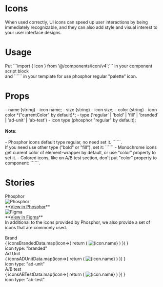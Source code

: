 
<Meta title="V4/Foundation/Icons"/>

<style>
    {
        `
.sbdocs-title{
    margin-bottom: 8px
    color: var(--text-primary, hsl(0,0%,12.5%));
    font-family: Inter;
    font-size: 40px;
    font-style: normal;
    font-weight: 600;
    line-height: 48px; /* 120% */
    letter-spacing: -0.88px;
}
.subtitle-border-bottom{
    border-bottom: 1px solid var(--common-divider, hsl(0, 0%, 86.8%));
    padding-bottom: 8px;
    margin: 32px 0;
    color: var(--text-primary, hsl(0,0%,12.5%));
    font-family: Inter;
    font-size: 24px;
    font-style: normal;
    font-weight: 600;
    line-height: 28px; /* 116.667% */
    letter-spacing: -0.456px;
}
.icons-title{
    color: var(--text-secondary, #646464);
    font-family: Inter;
    font-size: 14px;
    font-style: normal;
    font-weight: 500;
    line-height: 20px;
    letter-spacing: -0.084px;
    margin-bottom: 8px;
}
.icons-wrapper {
    margin-bottom: 32px;
    padding: 32px;
    border: 1px solid var(--common-divider, hsl(0, 0%, 86.8%));
}
.icons-wrapper-notes{
    margin-top: -10px;
    padding-top: 14px;
    color: var(--text-primary, #202020);
    font-family: Inter;
    font-size: 13px;
    font-style: normal;
    font-weight: 400;
    line-height: 20px;
    letter-spacing: -0.039px;
    border-top: 1px solid var(--common-divider, hsl(0, 0%, 86.8%));
}
.icons-ab-test-wrapper .css-15erloe {
    width: 54px;
    height: 54px;
}
a {
    color: #029CFD;
    text-decoration: none;
}
p {
    margin: 16px 0;
    color: var(--text-secondary, #646464);
    font-family: Inter;
    font-size: 14px;
    font-style: normal;
    font-weight: 400;
    line-height: 26px
}
.text-block{
    color: var(--text-primary, #202020);
    font-family: Inter;
    font-size: 14px;
    font-style: normal;
    font-weight: 400;
    line-height: 20px;
    letter-spacing: -0.084px;
    margin-bottom: var(--spacing-100, 8px);
}
code {
    display: inline-table;
    line-height: 20px;
    margin: 0 2px;
    padding: 2px 4px;
    white-space: nowrap;
    border-radius: 4px;
    font-size: 14px;
    letter-spacing: -0.072px;
    color: var(--text-primary, #202020);
    background: var(--background-paper-elevation-2, #EBEBEB);
}
h4{
    margin-bottom: 10px;
}
ul{
    margin-left: 16px;
    padding-left: 8px;
    font-family: Inter;
    font-size: 14px;
    font-style: normal;
    font-weight: 400;
    line-height: 20px;
    letter-spacing: -0.084px;
}
ul li{
    margin: 5px 0;
    color: var(--text-primary, #202020);
}
.info-block{
    margin: 32px 0;
    display: flex;
    padding: var(--spacing-300, 24px);
    flex-direction: column;
    align-items: flex-start;
    gap: 4px;
    align-self: stretch;
    border-radius: 4px;
    background: var(--background-paper-elevation-0, #F9F9F9);
}
.info-block h4 {
    color: var(--text-secondary, #646464);
    font-family: Inter;
    font-size: 14px;
    font-style: normal;
    font-weight: 600;
    line-height: 20px;
    letter-spacing: -0.084px;
    margin-bottom: 0;
}
`
    }
</style>
<h1 class="sbdocs-title">Icons</h1>
When used correctly, UI icons can speed up user interactions by being immediately recognizable, and they can also add style and visual interest to your user interface designs.

<h1 class="subtitle-border-bottom">Usage</h1>
<div class="text-block">Put ```import { Icon } from '@/components/icon/v4';``` in your component script block</div>
<div class="text-block">and ```<Icon name="palette" size="16px" color="blue" />``` in your template for use phosphor regular "palette" icon.</div>

<h1 class="subtitle-border-bottom">Props</h1>
- name (string) - icon name;
- size (string) - icon size;
- color (string) - icon color *("currentColor" by default)*;
- type ('regular' | 'bold'  | 'fill' | 'branded' | 'ad-unit' | 'ab-test') - icon type (phosphor "regular" by default);

<div class="info-block">
    <h4>Note:</h4>
    - Phosphor icons default type regular, no need set it. ```<Icon name="calendar" size="16px" />```. <br/> If you need use other type ("bold" or "fill"), set it: ```<Icon type="bold" name="calendar" size="16px" />```
    - Monochrome icons get current color of element-wrapper by default, or use "color" property to set it.
    - Colored icons, like on A/B test section, don't put "color" property to component: ```<Icon type="ab-test" name="ab" />```.
</div>

<h1 class="subtitle-border-bottom">Stories</h1>


<div class="icons-title">Phosphor</div>
<div class="icons-wrapper">
    <div style={{display: 'flex', alignItems: 'center', gap: '12px', marginBottom: '14px'}}>
        <img src="https://fusion.ironsrc.net/assets/images/v4/phosphor-logo.svg" alt="Phosphor" style={{width: '32px', height: '32px'}}/>
        <div>**<a href="https://phosphoricons.com/" target="_blank">View in Phosphor</a>**</div>
    </div>
    <div style={{display: 'flex', alignItems: 'center', gap: '12px'}}>
        <img src="https://fusion.ironsrc.net/assets/images/v4/figma-logo.svg" alt="Figma" style={{width: '32px', height: '32px'}}/>
        <div>**<a href="https://www.figma.com/community/file/903830135544202908/phosphor-icons" target="_blank">View in Figma</a>**</div>
    </div>
</div>

<div class="text-block">In additional to the icons provided by Phosphor, we also provide a set of icons that are commonly used.</div>
<br/>
<div class="icons-title">Brand</div>
<div class="icons-wrapper">
    <IconGallery style={{marginTop: '24px'}}>
        {
            iconsBrandedData.map(icon=>{
                return (
                    <IconItem name={icon.name} key={icon.name}>
                        <img src={assetsPath + icon.path} alt={icon.name} style={{width: '24px', height: '24px'}}/>
                    </IconItem>
                )
            })
        }
    </IconGallery>
    <div class="icons-wrapper-notes">icon type: "branded"</div>
</div>

<div class="icons-title">Ad Unit</div>
<div class="icons-wrapper">
    <IconGallery style={{marginTop: '24px'}}>
        {
            iconsADUnitData.map(icon=>{
                return (
                    <IconItem name={icon.name} key={icon.name}>
                        <img src={assetsPath + icon.path} alt={icon.name} style={{width: '24px', height: '24px'}}/>
                    </IconItem>
                )
            })
        }
    </IconGallery>
    <div class="icons-wrapper-notes">icon type: "ad-unit"</div>
</div>

<div class="icons-title">A/B test</div>
<div class="icons-wrapper icons-ab-test-wrapper">
    <IconGallery style={{marginTop: '24px'}}>
        {
            iconsABTestData.map(icon=>{
                return (
                    <IconItem name={icon.name} key={icon.name}>
                        <img src={assetsPath + icon.path} alt={icon.name} style={{width: '38px', height: '38px'}}/>
                    </IconItem>
                )
            })
        }
    </IconGallery>
    <div class="icons-wrapper-notes">icon type: "ab-test"</div>
</div>
